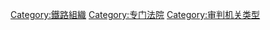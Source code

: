 {{Catmore}}

[[Category:鐵路組織|Category:鐵路組織]]
[[Category:专门法院|Category:专门法院]]
[[Category:审判机关类型|Category:审判机关类型]]